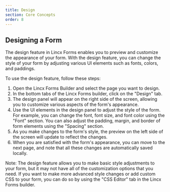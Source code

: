 ```yaml
---
title: Design
section: Core Concepts
order: 8
---
```


## Designing a Form

The design feature in Lincx Forms enables you to preview and customize the appearance of your form. With the design feature, you can change the style of your form by adjusting various UI elements such as fonts, colors, and paddings.

To use the design feature, follow these steps:

1. Open the Lincx Forms Builder and select the page you want to design.
2. In the bottom tabs of the Lincx Forms builder, click on the "Design" tab.
3. The design panel will appear on the right side of the screen, allowing you to customize various aspects of the form's appearance.
4. Use the UI elements in the design panel to adjust the style of the form. For example, you can change the font, font size, and font color using the "Font" section. You can also adjust the padding, margin, and border of form elements using the "Spacing" section.
5. As you make changes to the form's style, the preview on the left side of the screen will update to reflect the changes.
6. When you are satisfied with the form's appearance, you can move to the next page, and note that all these changes are automatically saved locally.

Note: The design feature allows you to make basic style adjustments to your form, but it may not have all of the customization options that you need. If you want to make more advanced style changes or add custom CSS to your form, you can do so by using the "CSS Editor" tab in the Lincx Forms builder.
